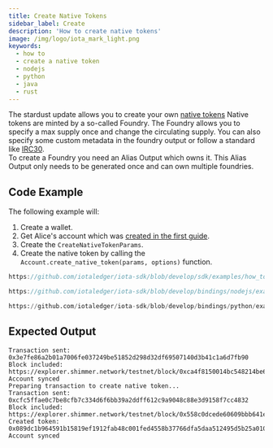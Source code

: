 ```yaml
---
title: Create Native Tokens
sidebar_label: Create
description: 'How to create native tokens'
image: /img/logo/iota_mark_light.png
keywords:
  - how to
  - create a native token
  - nodejs
  - python
  - java
  - rust
---
```



The stardust update allows you to create your own [native tokens](https://wiki.iota.org/shimmer/introduction/explanations/what_is_stardust/tokenization#native-tokens)
Native tokens are minted by a so-called Foundry. The Foundry allows you to specify a max supply once and change the circulating supply. You can also specify some custom metadata in the foundry output or follow a standard like [IRC30](https://wiki.iota.org/tips/tips/TIP-0030/).  
To create a Foundry you need an Alias Output which owns it. This Alias Output only needs to be generated once and can own multiple foundries.

<TipFaucet />

## Code Example

The following example will:

1. Create a wallet.
2. Get Alice's account which was [created in the first guide](../accounts-and-addresses/create-account.mdx).
3. Create the `CreateNativeTokenParams`.
4. Create the native token by calling the `Account.create_native_token(params, options)` function.

<Tabs groupId="language" queryString>
<TabItem value="rust" label="Rust">

```rust reference
https://github.com/iotaledger/iota-sdk/blob/develop/sdk/examples/how_tos/native_tokens/create.rs
```

</TabItem>
<TabItem value="typescript-node" label="Typescript (Node.js)">

```typescript reference
https://github.com/iotaledger/iota-sdk/blob/develop/bindings/nodejs/examples/how_tos/native_tokens/create.ts
```

</TabItem>
<TabItem value="python" label="Python">

```python reference
https://github.com/iotaledger/iota-sdk/blob/develop/bindings/python/examples/how_tos/native_tokens/create.py
```

</TabItem>
</Tabs>

## Expected Output

```plaintext
Transaction sent: 0x3e7fe86a2b01a7006fe037249be51852d298d32df69507140d3b41c1a6d7fb90
Block included: https://explorer.shimmer.network/testnet/block/0xca4f8150014bc548214be6b02bed3b7d43041adef8838965815a367f73c7272d
Account synced
Preparing transaction to create native token...
Transaction sent: 0xcfc5ffae0c7be8cfb7c334d6f6bb39a2ddff612c9a9048c88e3d9158f7cc4832
Block included: https://explorer.shimmer.network/testnet/block/0x558c0dcede60609bbb641e9f1d9a7802b48a3c3d5827328a054385140d447436
Created token: 0x089dc1b964591b15819ef1912fab48c001fed4558b37766dfa5daa512495d5b25a0100000000
Account synced
```
